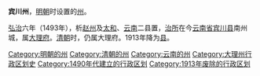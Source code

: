 '''宾川州'''，[[明朝|明朝]]时设置的[[州|州]]。

[[弘治_(明朝)|弘治]]六年（1493年），析[[赵州_(元朝)|赵州]]及[[太和县|太和]]、[[云南县|云南]]二县置，[[治所|治所]]在今[[云南省|云南省]][[宾川县|宾川县]]南州城，属[[大理府|大理府]]。[[清朝|清朝]]时，仍属大理府。1913年降为[[宾川县|县]]。
{{清朝云南行政区划}}
{{明朝云南行政区划}}
{{云南行政区划小作品}}
{{DEFAULTSORT:B}}
[[Category:明朝的州|Category:明朝的州]]
[[Category:清朝的州|Category:清朝的州]]
[[Category:云南的州|Category:云南的州]]
[[Category:大理州行政区划史|Category:大理州行政区划史]]
[[Category:1490年代建立的行政区划|Category:1490年代建立的行政区划]]
[[Category:1913年废除的行政区划|Category:1913年废除的行政区划]]